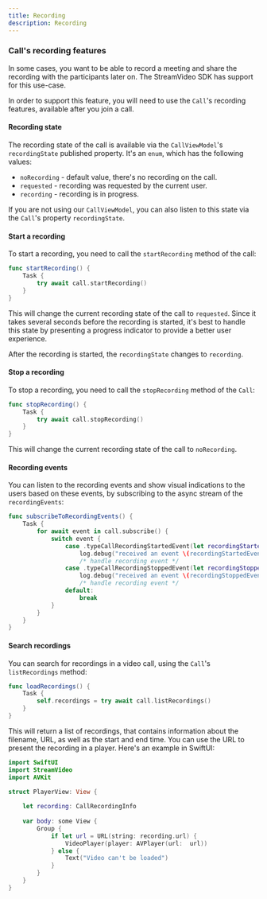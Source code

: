 ```yaml
---
title: Recording
description: Recording
---
```


### Call's recording features

In some cases, you want to be able to record a meeting and share the recording with the participants later on. The StreamVideo SDK has support for this use-case.

In order to support this feature, you will need to use the `Call`'s recording features, available after you join a call.

#### Recording state

The recording state of the call is available via the `CallViewModel`'s `recordingState` published property. It's an `enum`, which has the following values:
- `noRecording` - default value, there's no recording on the call.
- `requested` - recording was requested by the current user.
- `recording` - recording is in progress.

If you are not using our `CallViewModel`, you can also listen to this state via the `Call`'s property `recordingState`. 

#### Start a recording

To start a recording, you need to call the `startRecording` method of the call:

```swift
func startRecording() {
    Task {
        try await call.startRecording()
    }
}
``` 

This will change the current recording state of the call to `requested`. Since it takes several seconds before the recording is started, it's best to handle this state by presenting a progress indicator to provide a better user experience.

After the recording is started, the `recordingState` changes to `recording`.

#### Stop a recording

To stop a recording, you need to call the `stopRecording` method of the `Call`:

```swift
func stopRecording() {
    Task {
        try await call.stopRecording()
    }
}
```

This will change the current recording state of the call to `noRecording`.

#### Recording events

You can listen to the recording events and show visual indications to the users based on these events, by subscribing to the async stream of the `recordingEvents`:

```swift
func subscribeToRecordingEvents() {
    Task {
        for await event in call.subscribe() {
            switch event {
                case .typeCallRecordingStartedEvent(let recordingStartedEvent):
                    log.debug("received an event \(recordingStartedEvent)")
                    /* handle recording event */
                case .typeCallRecordingStoppedEvent(let recordingStoppedEvent):
                    log.debug("received an event \(recordingStoppedEvent)")
                    /* handle recording event */
                default:
                    break
            }
        }
    }
}
```

#### Search recordings

You can search for recordings in a video call, using the `Call`'s `listRecordings` method:

```swift
func loadRecordings() {
    Task {
        self.recordings = try await call.listRecordings()
    }
}
```

This will return a list of recordings, that contains information about the filename, URL, as well as the start and end time. You can use the URL to present the recording in a player. Here's an example in SwiftUI:

```swift
import SwiftUI
import StreamVideo
import AVKit

struct PlayerView: View {
    
    let recording: CallRecordingInfo
    
    var body: some View {
        Group {
            if let url = URL(string: recording.url) {
                VideoPlayer(player: AVPlayer(url:  url))
            } else {
                Text("Video can't be loaded")
            }
        }
    }
}
```